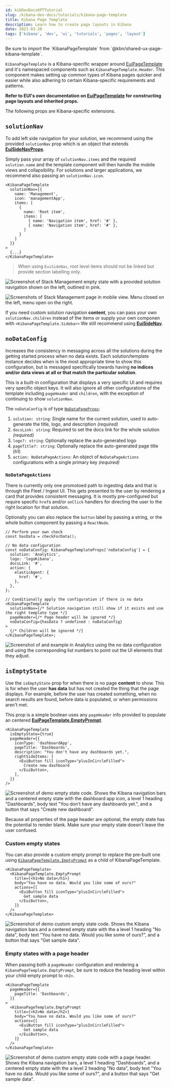 ```yaml
---
id: kibDevDocsKPTTutorial
slug: /kibana-dev-docs/tutorials/kibana-page-template
title: Kibana Page Template
description: Learn how to create page layouts in Kibana
date: 2021-03-20
tags: ['kibana', 'dev', 'ui', 'tutorials', 'pages', 'layout']
---
```


<DocCallOut color="warning" title="Multiple Packages">
  Be sure to import the `KibanaPageTemplate` from `@kbn/shared-ux-page-kibana-template`.
</DocCallOut>

`KibanaPageTemplate` is a Kibana-specific wrapper around [EuiPageTemplate](https://elastic.github.io/eui/#/templates/page-template) and it's namespaced components such as `KibanaPageTemplate.Header`. This component makes setting up common types of Kibana pages quicker and easier while also adhering to certain Kibana-specific requirements and patterns.

**Refer to EUI's own documentation on [**EuiPageTemplate**](https://elastic.github.io/eui/#/templates/page-template) for constructing page layouts and inherited props.**

The following props are Kibana-specific extensions.

## `solutionNav`

To add left side navigation for your solution, we recommend using the provided `solutionNav` prop which is an object that extends [**EuiSideNavProps**](https://elastic.github.io/eui/#/navigation/side-nav).

Simply pass your array of `solutionNav.items` and the required `solution.name` and the template component will then handle the mobile views and collapsibility. For solutions and larger applications, we recommend also passing an `solutionNav.icon`.

```tsx
<KibanaPageTemplate
  solutionNav={{
    name: 'Management',
    icon: 'managementApp',
    items: [
      {
        name: 'Root item',
        items: [
          { name: 'Navigation item', href: '#' },
          { name: 'Navigation item', href: '#' },
        ]
      }
    ]
  }}
>
  {...}
</KibanaPageTemplate>
```

> When using `EuiSideNav`, root level items should not be linked but provide section labelling only.

![Screenshot of Stack Management empty state with a provided solution navigation shown on the left, outlined in pink.](../assets/kibana_template_solution_nav.png)

![Screenshots of Stack Management page in mobile view. Menu closed on the left, menu open on the right.](../assets/kibana_template_solution_nav_mobile.png)

If you need custom solution navigation **content**, you can pass your own `solutionNav.children` instead of the items or supply your own componen with `<KibanaPageTemplate.Sidebar>` We still recommend using [**EuiSideNav**](https://elastic.github.io/eui/#/navigation/side-nav).

## `noDataConfig`

Increases the consistency in messaging across all the solutions during the getting started process when no data exists. Each solution/template instance decides when is the most appropriate time to show this configuration, but is messaged specifically towards having **no indices and/or data views at all or that match the particular solution**.

This is a built-in configuration that displays a very specific UI and requires very specific object keys. It will also ignore all other configurations of the template including `pageHeader` and `children`, with the exception of continuing to show `solutionNav`.

The `noDataConfig` is of type [`NoDataPageProps`](https://github.com/elastic/kibana/blob/main/packages/kbn-shared-ux-components/src/page_template/no_data_page/types.ts):

1. `solution: string`: Single name for the current solution, used to auto-generate the title, logo, and description _(required)_
2. `docsLink: string`: Required to set the docs link for the whole solution _(required)_
3. `logo?: string`: Optionally replace the auto-generated logo
4. `pageTitle?: string`: Optionally replace the auto-generated page title (h1)
5. `action: NoDataPageActions`: An object of `NoDataPageActions` configurations with a single primary key _(required)_

### `NoDataPageActions`

There is currently only one promotoed path to ingesting data and that is through the Fleet / Ingest UI. This gets presented to the user by rendering a card that provides consistent messaging. It is mostly pre-configured but require specific `href`s and/or `onClick` handlers for directing the user to the right location for that solution.

Optionally you can also replace the `button` label by passing a string, or the whole button component by passing a `ReactNode`.

```tsx
// Perform your own check
const hasData = checkForData();

// No data configuration
const noDataConfig: KibanaPageTemplateProps['noDataConfig'] = {
  solution: 'Analytics',
  logo: 'logoKibana',
  docsLink: '#',
  action: {
    elasticAgent: {
      href: '#',
    },
  },
};

// Conditionally apply the configuration if there is no data
<KibanaPageTemplate
  solutionNav={/* Solution navigation still show if it exists and use the right template type */}
  pageHeader={/* Page header will be ignored */}
  noDataConfig={hasData ? undefined : noDataConfig}
>
  {/* Children will be ignored */}
</KibanaPageTemplate>;
```

![Screenshot of and example in Analytics using the no data configuration and using the corresponding list numbers to point out the UI elements that they adjust.](../assets/kibana_template_no_data_config.png)

## `isEmptyState`

Use the `isEmptyState` prop for when there is no page **content** to show. This is for when the user **has data** but has not created the thing that the page displays. For example, before the user has created something, when no search results are found, before data is populated, or when permissions aren't met.

This prop is a simple boolean uses any `pageHeader` info provided to populate an centered [**EuiPageTemplate.EmptyPrompt**](https://elastic.github.io/eui/#/templates/page-template#empty-pages-or-content).

```tsx
<KibanaPageTemplate
  isEmptyState={true}
  pageHeader={{
    iconType: 'dashboardApp',
    pageTitle: 'Dashboards',
    description: "You don't have any dashboards yet.",
    rightSideItems: [
      <EuiButton fill iconType="plusInCircleFilled">
        Create new dashboard
      </EuiButton>,
    ],
  }}
/>
```

![Screenshot of demo empty state code. Shows the Kibana navigation bars and a centered empty state with the dashboard app icon, a level 1 heading "Dashboards", body text "You don't have any dashboards yet.", and a button that says "Create new dashboard".](../assets/kibana_default_empty_state.png)

<DocCallOut color="warning" title="Missing page header content can lead to an anemic empty state">
  Because all properties of the page header are optional, the empty state has the potential to
  render blank. Make sure your empty state doesn't leave the user confused.
</DocCallOut>

### Custom empty states

You can also provide a custom empty prompt to replace the pre-built one using [`KibanaPageTemplate.EmptyPrompt`](https://elastic.github.io/eui/#/display/empty-prompt) as a child of KibanaPageTemplate.

```tsx
<KibanaPageTemplate>
  <KibanaPageTemplate.EmptyPrompt
    title={<h1>No data</h1>}
    body="You have no data. Would you like some of ours?"
    actions={[
      <EuiButton fill iconType="plusInCircleFilled">
        Get sample data
      </EuiButton>,
    ]}
  />
</KibanaPageTemplate>
```

![Screenshot of demo custom empty state code. Shows the Kibana navigation bars and a centered empty state with the a level 1 heading "No data", body text "You have no data. Would you like some of ours?", and a button that says "Get sample data".](../assets/kibana_custom_empty_state.png)

### Empty states with a page header

When passing both a `pageHeader` configuration and rendering a `KibanaPageTemplate.EmptyPrompt`, be sure to reduce the heading level within your child empty prompt to `<h2>`.

```tsx
<KibanaPageTemplate
  pageHeader={{
    pageTitle: 'Dashboards',
  }}
>
  <KibanaPageTemplate.EmptyPrompt
    title={<h2>No data</h2>}
    body="You have no data. Would you like some of ours?"
    actions={[
      <EuiButton fill iconType="plusInCircleFilled">
        Get sample data
      </EuiButton>,
    ]}
  />
</KibanaPageTemplate>
```

![Screenshot of demo custom empty state code with a page header. Shows the Kibana navigation bars, a level 1 heading "Dashboards", and a centered empty state with the a level 2 heading "No data", body text "You have no data. Would you like some of ours?", and a button that says "Get sample data".](../assets/kibana_header_and_empty_state.png)
